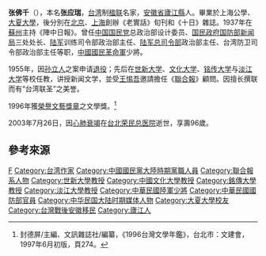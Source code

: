 '''张佛千'''（{{bd|1907年||2003年|7月26日|zhang}}），本名'''张应瑞'''，[[台湾|台湾]]制[[楹联|楹联]]名家，[[安徽省|安徽省]][[廬江縣|廬江縣]]人。畢業於上海公學、[[大夏大學|大夏大學]]，後分別在[[北京|北京]]、[[上海|上海]]創辦《老實話》旬刊和《十日》雜誌。1937年在[[蘇州|蘇州]]主持《陣中日報》。曾任[[中国国民党|中国国民党]]总政治部设计委员、[[国民政府|国民政府]][[国防部|国防部]][[新闻局|新闻局]]三处处长、[[陆军|陆军]]训练司令部政治部主任、[[陆军总司令部|陆军总司令部]]政治部主任、台湾防卫司令部政治部主任等职，[[中國國民革命軍|中國國民革命軍]]少將。

1955年，因[[孙立人|孙立人]]之案申请[[退役|退役]]；先后在[[世新大学|世新大学]]、[[文化大学|文化大学]]、[[铭传大学|铭传大学]]与[[淡江大学|淡江大学]]等校任教，讲授新闻文学，並受[[王惕吾|王惕吾]]邀請擔任《[[聯合報|聯合報]]》顧問。因擅长撰联而有“台湾联圣”之美誉。

1996年獲[[榮譽文藝獎章|榮譽文藝獎章]]之文學獎。<ref>封德屏/主編、文訊雜誌社/編纂，《1996台灣文學年鑑》，台北市：文建會，1997年6月初版，頁274。</ref>

2003年7月26日，因[[心肺衰竭|心肺衰竭]]在[[台北荣民总医院|台北荣民总医院]]逝世，享壽96歲。

==參考來源==
{{reflist}}
{{DEFAULTSORT:zhang foqian}}
[[Category:张姓|F]]
[[Category:台湾作家|Category:台湾作家]]
[[Category:中國國民黨大陸時期黨職人員|Category:中國國民黨大陸時期黨職人員]]
[[Category:聯合報系人物|Category:聯合報系人物]]
[[Category:世新大學教授|Category:世新大學教授]]
[[Category:中國文化大學教授|Category:中國文化大學教授]]
[[Category:銘傳大學教授|Category:銘傳大學教授]]
[[Category:淡江大學教授|Category:淡江大學教授]]
[[Category:中華民國陸軍少將|Category:中華民國陸軍少將]]
[[Category:中華民國國防部官員|Category:中華民國國防部官員]]
[[Category:中华民国大陆时期媒体人物|Category:中华民国大陆时期媒体人物]]
[[Category:大夏大學校友|Category:大夏大學校友]]
[[Category:台灣戰後安徽移民|Category:台灣戰後安徽移民]]
[[Category:廬江人|Category:廬江人]]